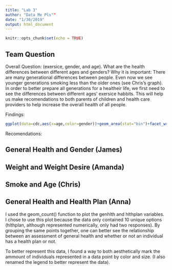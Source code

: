 ---
title: "Lab 3"
author: "Data Me Pls""
date: "1/30/2019"
output: html_document
---

```{r setup, include=FALSE}
knitr::opts_chunk$set(echo = TRUE)
```
## Team Question
Overall Question: (exersice, gender, and age). What are the health differences between different ages and genders?
Why it is important: There are many generational differences between people. Even now we see younger generations smoking less than the older ones (see Chris's graph). In order to better prepare all generations for a healtheir life, we first need to see the differences between different ages' exersice habbits. This will help us make recomendations to both parents of children and health care providers to help increase the overall health of all people.

Findings:
```{r setup, include=FALSE}
ggplot(data=cdc,aes(x=age,color=gender))+geom_area(stat="bin")+facet_wrap(~exerany)+labs(x='Age',y='Count of People',title='Exercise and Age (0 = No exercise, 1 = Exercise)')
```
Recomendations:

## General Health and Gender (James)

## Weight and Weight Desire (Amanda)

## Smoke and Age (Chris)

## General Health and Health Plan (Anna)
I used the geom_count() function to plot the genhlth and hlthplan variables. I chose to use this plot because the data only contained 10 unique options (hlthplan, although represented numerically, only had two responses). By grouping the same points together, one can better see the relationship between an assessment of general health and whether or not an individual has a health plan or not. 

To better represent this data, I found a way to both aesthetically mark the ammount of individuals represented in a data point by color and size. (I also renamed the legend to better represent the data). 